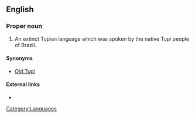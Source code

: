 ==English==

===Proper noun===
{{en-proper noun|sg=[[classical|Classical]] [[Tupi]]}}

# An extinct Tupian language which was spoken by the native Tupi people of Brazil.

====Synonyms====
*[[Old Tupi]]

====External links====
*{{pedialite|Old Tupi language}}

[[Category:Languages]]